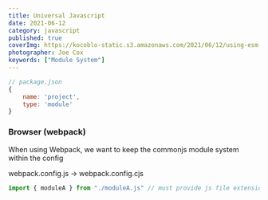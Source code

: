 ```yaml
---
title: Universal Javascript
date: 2021-06-12
category: javascript
published: true
coverImg: https://kocoblo-static.s3.amazonaws.com/2021/06/12/using-esm-in-node/cover-img.jpg
photographer: Joe Cox
keywords: ["Module System"]
---
```


```js
// package.json
{
    name: 'project',
    type: 'module'
}
```

### Browser (webpack)

When using Webpack, we want to keep the commonjs module system within the config

webpack.config.js -> webpack.config.cjs

```js
import { moduleA } from "./moduleA.js" // must provide js file extension
```
